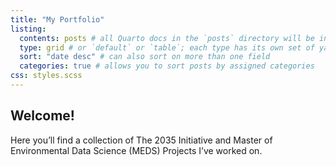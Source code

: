 ```yaml
---
title: "My Portfolio"
listing: 
  contents: posts # all Quarto docs in the `posts` directory will be included on your listing page
  type: grid # or `default` or `table`; each type has its own set of yaml options to include
  sort: "date desc" # can also sort on more than one field
  categories: true # allows you to sort posts by assigned categories 
css: styles.scss
---
```


## Welcome! 

Here you'll find a collection of The 2035 Initiative and Master of Environmental Data Science (MEDS) Projects I've worked on.